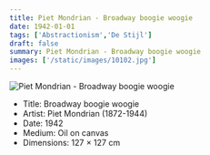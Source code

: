 ```yaml
---
title: Piet Mondrian - Broadway boogie woogie
date: 1942-01-01
tags: ['Abstractionism','De Stijl']
draft: false
summary: Piet Mondrian - Broadway boogie woogie
images: ['/static/images/10102.jpg']
---
```


![Piet Mondrian - Broadway boogie woogie](/static/images/10102.jpg)

* Title: Broadway boogie woogie
* Artist: Piet Mondrian (1872-1944)
* Date: 1942
* Medium: Oil on canvas
* Dimensions: 127 × 127 cm


